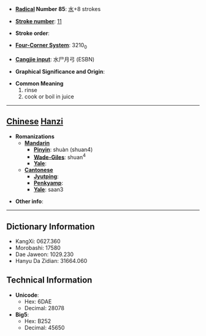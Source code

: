 * '''[[Wiktionary:Chinese radical index| Radical]] Number 85''': [[Wiktionary:Chinese radical index 水|水]]+8 strokes

* '''[[Wiktionary:Chinese total strokes index|Stroke number]]''': [[Wiktionary:Chinese total strokes index 11|11]]

* '''Stroke order''': 

* '''[[Wiktionary:Chinese four corner index|Four-Corner System]]''': 3210<sub>0</sub>

* '''[[Wiktionary:Chinese Cangjie index|Cangjie input]]''': 水尸月弓 (ESBN)

* '''Graphical Significance and Origin''': 

* '''Common Meaning'''
*#rinse
*# cook or boil in juice


----

== [[Chinese]] [[Hanzi]] ==

* '''Romanizations'''
** '''[[Mandarin]]'''
*** '''[[Pinyin]]''': shuàn (shuan4)
*** '''[[Wade-Giles]]''': shuan<sup>4</sup>
*** '''[[Yale]]''': 
** '''[[Cantonese]]'''
*** '''[[Jyutping]]''':
*** '''[[Penkyamp]]''': 
*** '''[[Yale]]''': saan3

* '''Other info''': 

----

== Dictionary Information ==

* KangXi: 0627.360
* Morobashi: 17580
* Dae Jaweon: 1029.230
* Hanyu Da Zidian: 31664.060

== Technical Information ==

* '''Unicode''':
** Hex: 6DAE
** Decimal: 28078
* '''Big5''':
** Hex: B252
** Decimal: 45650